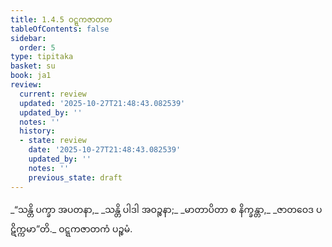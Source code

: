 ```yaml
---
title: 1.4.5 ဝဋ္ဋကဇာတက
tableOfContents: false
sidebar:
  order: 5
type: tipitaka
basket: su
book: ja1
review:
  current: review
  updated: '2025-10-27T21:48:43.082539'
  updated_by: ''
  notes: ''
  history:
  - state: review
    date: '2025-10-27T21:48:43.082539'
    updated_by: ''
    notes: ''
    previous_state: draft
---
```



<ReviewStatus review={frontmatter.review} showDetails={true} />

<HypothesisAnnotation frontmatter={frontmatter} />

<DynamicBreadcrumb />

<Division number="35" book="ja1" e="ch" v="22" p="9">

<Paragraph number="76" type="verses" book="ja1">
_“သန္တိ ပက္ခာ အပတနာ,_  
_သန္တိ ပါဒါ အဝဉ္စနာ;_  
_မာတာပိတာ စ နိက္ခန္တာ,_  
_ဇာတဝေဒ ပဋိက္ကမာ”တိ._  


</Paragraph>
</Division>

<Paragraph number="77" type="center" book="ja1">
ဝဋ္ဋကဇာတကံ ပဉ္စမံ.
</Paragraph>
